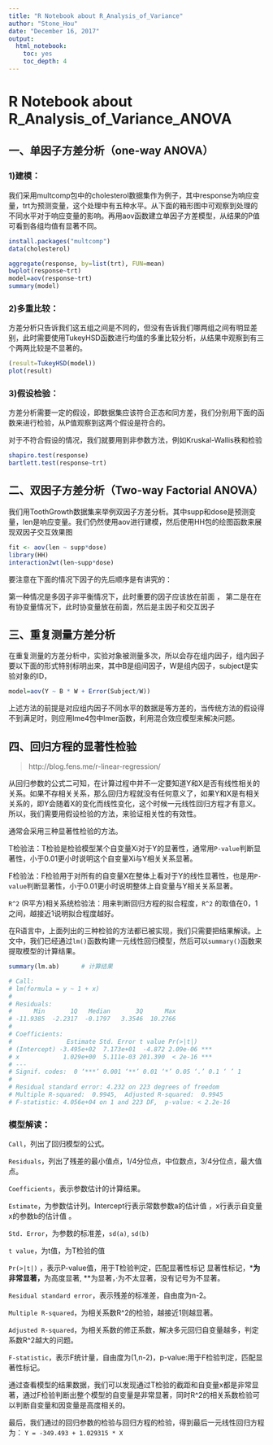 ```yaml
---
title: "R Notebook about R_Analysis_of_Variance"
author: "Stone_Hou"
date: "December 16, 2017"
output: 
  html_notebook: 
    toc: yes
    toc_depth: 4
---
```


# R Notebook about R_Analysis_of_Variance_ANOVA

## 一、单因子方差分析（one-way ANOVA）

### 1)建模：

我们采用multcomp包中的cholesterol数据集作为例子，其中response为响应变量，trt为预测变量，这个处理中有五种水平。从下面的箱形图中可观察到处理的不同水平对于响应变量的影响。再用aov函数建立单因子方差模型，从结果的P值可看到各组均值有显著不同。

```r
install.packages("multcomp")
data(cholesterol)

aggregate(response, by=list(trt), FUN=mean)
bwplot(response~trt)
model=aov(response~trt)
summary(model)
```

### 2)多重比较：

方差分析只告诉我们这五组之间是不同的，但没有告诉我们哪两组之间有明显差别，此时需要使用TukeyHSD函数进行均值的多重比较分析，从结果中观察到有三个两两比较是不显著的。

```r
(result=TukeyHSD(model))
plot(result)
```

### 3)假设检验：

方差分析需要一定的假设，即数据集应该符合正态和同方差，我们分别用下面的函数来进行检验，从P值观察到这两个假设是符合的。

对于不符合假设的情况，我们就要用到非参数方法，例如Kruskal-Wallis秩和检验

```r
shapiro.test(response)
bartlett.test(response~trt)
```

## 二、双因子方差分析（Two-way Factorial ANOVA）

我们用ToothGrowth数据集来举例双因子方差分析。其中supp和dose是预测变量，len是响应变量。我们仍然使用aov进行建模，然后使用HH包的绘图函数来展现双因子交互效果图

```r
fit <- aov(len ~ supp*dose)
library(HH)
interaction2wt(len~supp*dose)
```

要注意在下面的情况下因子的先后顺序是有讲究的：

第一种情况是多因子非平衡情况下，此时重要的因子应该放在前面
，
第二是在在有协变量情况下，此时协变量放在前面，然后是主因子和交互因子

## 三、重复测量方差分析

在重复测量的方差分析中，实验对象被测量多次，所以会存在组内因子，组内因子要以下面的形式特别标明出来，其中B是组间因子，W是组内因子，subject是实验对象的ID，

```r
model=aov(Y ~ B * W + Error(Subject/W))
```

上述方法的前提是对应组内因子不同水平的数据是等方差的，当传统方法的假设得不到满足时，则应用lme4包中lmer函数，利用混合效应模型来解决问题。

## 四、回归方程的显著性检验

> http://blog.fens.me/r-linear-regression/

从回归参数的公式二可知，在计算过程中并不一定要知道Y和X是否有线性相关的关系。如果不存相关关系，那么回归方程就没有任何意义了，如果Y和X是有相关关系的，即Y会随着X的变化而线性变化，这个时候一元线性回归方程才有意义。所以，我们需要用假设检验的方法，来验证相关性的有效性。

通常会采用三种显著性检验的方法。

T检验法：T检验是检验模型某个自变量Xi对于Y的显著性，通常用`P-value`判断显著性，小于0.01更小时说明这个自变量Xi与Y相关关系显著。

F检验法：F检验用于对所有的自变量X在整体上看对于Y的线性显著性，也是用`P-value`判断显著性，小于0.01更小时说明整体上自变量与Y相关关系显著。

`R^2` (R平方)相关系统检验法：用来判断回归方程的拟合程度，`R^2` 的取值在0，1之间，越接近1说明拟合程度越好。

在R语言中，上面列出的三种检验的方法都已被实现，我们只需要把结果解读。上文中，我们已经通过`lm()`函数构建一元线性回归模型，然后可以`summary()`函数来提取模型的计算结果。

```r
summary(lm.ab)      # 计算结果

# Call:
# lm(formula = y ~ 1 + x)
# 
# Residuals:
#      Min       1Q   Median       3Q      Max 
# -11.9385  -2.2317  -0.1797   3.3546  10.2766 
# 
# Coefficients:
#               Estimate Std. Error t value Pr(>|t|)    
# (Intercept) -3.495e+02  7.173e+01  -4.872 2.09e-06 ***
# x            1.029e+00  5.111e-03 201.390  < 2e-16 ***
# ---
# Signif. codes:  0 ‘***’ 0.001 ‘**’ 0.01 ‘*’ 0.05 ‘.’ 0.1 ‘ ’ 1
# 
# Residual standard error: 4.232 on 223 degrees of freedom
# Multiple R-squared:  0.9945,	Adjusted R-squared:  0.9945 
# F-statistic: 4.056e+04 on 1 and 223 DF,  p-value: < 2.2e-16

```
### 模型解读：

`Call`，列出了回归模型的公式。

`Residuals`，列出了残差的最小值点，1/4分位点，中位数点，3/4分位点，最大值点。

`Coefficients`，表示参数估计的计算结果。

`Estimate`，为参数估计列。Intercept行表示常数参数a的估计值 ，x行表示自变量x的参数b的估计值
。

`Std. Error`，为参数的标准差，`sd(a)`, `sd(b)`

`t value`，为t值，为T检验的值

`Pr(>|t|)` ，表示P-value值，用于T检验判定，匹配显著性标记
显著性标记，***为非常显著，**为高度显著, **为显著，·为不太显著，没有记号为不显著。

`Residual standard error`，表示残差的标准差，自由度为n-2。

`Multiple R-squared`，为相关系数R^2的检验，越接近1则越显著。

`Adjusted R-squared`，为相关系数的修正系数，解决多元回归自变量越多，判定系数R^2越大的问题。

`F-statistic`，表示F统计量，自由度为(1,n-2)，p-value:用于F检验判定，匹配显著性标记。

通过查看模型的结果数据，我们可以发现通过T检验的截距和自变量x都是非常显著，通过F检验判断出整个模型的自变量是非常显著，同时R^2的相关系数检验可以判断自变量和因变量是高度相关的。

最后，我们通过的回归参数的检验与回归方程的检验，得到最后一元线性回归方程为：
`Y = -349.493 + 1.029315 * X` 

